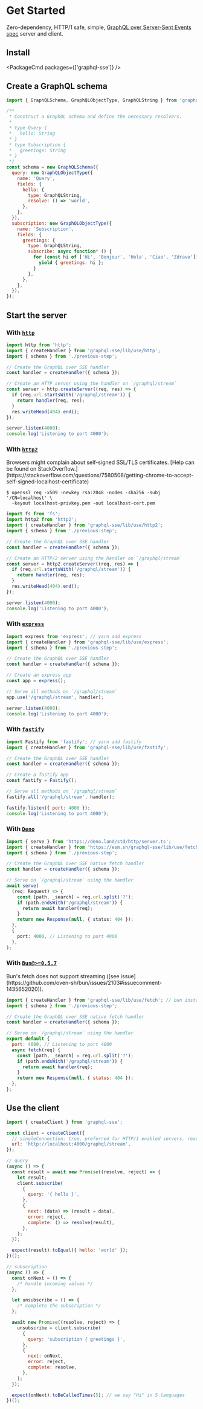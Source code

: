 
# Get Started

Zero-dependency, HTTP/1 safe, simple, <a href="PROTOCOL.md">GraphQL over Server-Sent Events spec</a> server and client.

## Install

<PackageCmd packages={['graphql-sse']} />

## Create a GraphQL schema

```js
import { GraphQLSchema, GraphQLObjectType, GraphQLString } from 'graphql';

/**
 * Construct a GraphQL schema and define the necessary resolvers.
 *
 * type Query {
 *   hello: String
 * }
 * type Subscription {
 *   greetings: String
 * }
 */
const schema = new GraphQLSchema({
  query: new GraphQLObjectType({
    name: 'Query',
    fields: {
      hello: {
        type: GraphQLString,
        resolve: () => 'world',
      },
    },
  }),
  subscription: new GraphQLObjectType({
    name: 'Subscription',
    fields: {
      greetings: {
        type: GraphQLString,
        subscribe: async function* () {
          for (const hi of ['Hi', 'Bonjour', 'Hola', 'Ciao', 'Zdravo']) {
            yield { greetings: hi };
          }
        },
      },
    },
  }),
});
```

## Start the server

### With [`http`](https://nodejs.org/api/http.html)

```js
import http from 'http';
import { createHandler } from 'graphql-sse/lib/use/http';
import { schema } from './previous-step';

// Create the GraphQL over SSE handler
const handler = createHandler({ schema });

// Create an HTTP server using the handler on `/graphql/stream`
const server = http.createServer((req, res) => {
  if (req.url.startsWith('/graphql/stream')) {
    return handler(req, res);
  }
  res.writeHead(404).end();
});

server.listen(4000);
console.log('Listening to port 4000');
```

### With [`http2`](https://nodejs.org/api/http2.html)

<Callout>
  Browsers might complain about self-signed SSL/TLS certificates. [Help can be
  found on
  StackOverflow.](https://stackoverflow.com/questions/7580508/getting-chrome-to-accept-self-signed-localhost-certificate)
</Callout>

```shell
$ openssl req -x509 -newkey rsa:2048 -nodes -sha256 -subj '/CN=localhost' \
  -keyout localhost-privkey.pem -out localhost-cert.pem
```

```js
import fs from 'fs';
import http2 from 'http2';
import { createHandler } from 'graphql-sse/lib/use/http2';
import { schema } from './previous-step';

// Create the GraphQL over SSE handler
const handler = createHandler({ schema });

// Create an HTTP/2 server using the handler on `/graphql/stream`
const server = http2.createServer((req, res) => {
  if (req.url.startsWith('/graphql/stream')) {
    return handler(req, res);
  }
  res.writeHead(404).end();
});

server.listen(4000);
console.log('Listening to port 4000');
```

### With [`express`](https://expressjs.com)

```js
import express from 'express'; // yarn add express
import { createHandler } from 'graphql-sse/lib/use/express';
import { schema } from './previous-step';

// Create the GraphQL over SSE handler
const handler = createHandler({ schema });

// Create an express app
const app = express();

// Serve all methods on `/graphql/stream`
app.use('/graphql/stream', handler);

server.listen(4000);
console.log('Listening to port 4000');
```

### With [`fastify`](https://www.fastify.io)

```js
import Fastify from 'fastify'; // yarn add fastify
import { createHandler } from 'graphql-sse/lib/use/fastify';

// Create the GraphQL over SSE handler
const handler = createHandler({ schema });

// Create a fastify app
const fastify = Fastify();

// Serve all methods on `/graphql/stream`
fastify.all('/graphql/stream', handler);

fastify.listen({ port: 4000 });
console.log('Listening to port 4000');
```

### With [`Deno`](https://deno.land/)

```ts
import { serve } from 'https://deno.land/std/http/server.ts';
import { createHandler } from 'https://esm.sh/graphql-sse/lib/use/fetch';
import { schema } from './previous-step';

// Create the GraphQL over SSE native fetch handler
const handler = createHandler({ schema });

// Serve on `/graphql/stream` using the handler
await serve(
  (req: Request) => {
    const [path, _search] = req.url.split('?');
    if (path.endsWith('/graphql/stream')) {
      return await handler(req);
    }
    return new Response(null, { status: 404 });
  },
  {
    port: 4000, // Listening to port 4000
  },
);
```

### With [`Bun@>=0.5.7`](https://bun.sh/)

<Callout>
  Bun's fetch does not support streaming ([see
  issue](https://github.com/oven-sh/bun/issues/2103#issuecomment-1435652020)).
</Callout>

```js
import { createHandler } from 'graphql-sse/lib/use/fetch'; // bun install graphql-sse
import { schema } from './previous-step';

// Create the GraphQL over SSE native fetch handler
const handler = createHandler({ schema });

// Serve on `/graphql/stream` using the handler
export default {
  port: 4000, // Listening to port 4000
  async fetch(req) {
    const [path, _search] = req.url.split('?');
    if (path.endsWith('/graphql/stream')) {
      return await handler(req);
    }
    return new Response(null, { status: 404 });
  },
};
```

## Use the client

```js
import { createClient } from 'graphql-sse';

const client = createClient({
  // singleConnection: true, preferred for HTTP/1 enabled servers. read more below
  url: 'http://localhost:4000/graphql/stream',
});

// query
(async () => {
  const result = await new Promise((resolve, reject) => {
    let result;
    client.subscribe(
      {
        query: '{ hello }',
      },
      {
        next: (data) => (result = data),
        error: reject,
        complete: () => resolve(result),
      },
    );
  });

  expect(result).toEqual({ hello: 'world' });
})();

// subscription
(async () => {
  const onNext = () => {
    /* handle incoming values */
  };

  let unsubscribe = () => {
    /* complete the subscription */
  };

  await new Promise((resolve, reject) => {
    unsubscribe = client.subscribe(
      {
        query: 'subscription { greetings }',
      },
      {
        next: onNext,
        error: reject,
        complete: resolve,
      },
    );
  });

  expect(onNext).toBeCalledTimes(5); // we say "Hi" in 5 languages
})();
```
